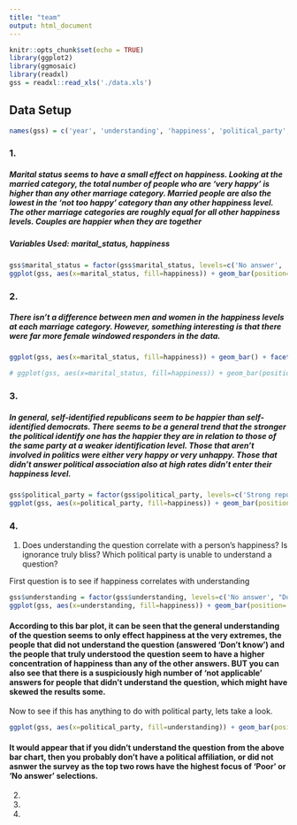 ```yaml
---
title: "team"
output: html_document
---
```


```r
knitr::opts_chunk$set(echo = TRUE)
library(ggplot2)
library(ggmosaic)
library(readxl)
gss = readxl::read_xls('./data.xls')
```

## Data Setup

```r
names(gss) = c('year', 'understanding', 'happiness', 'political_party', 'region', 'total_income', 'race', 'sex', 'num_children', 'spouse_hours_work_week', 'marital_status', 'respondent_id', 'ballot_used')
```

### 1.

##### Marital status seems to have a small effect on happiness. Looking at the married category, the total number of people who are 'very happy' is higher than any other marriage category. Married people are also the lowest in the 'not too happy' category than any other happiness level. The other marriage categories are roughly equal for all other happiness levels. Couples are happier when they are together 
##### Variables Used: marital_status, happiness
```r
gss$marital_status = factor(gss$marital_status, levels=c('No answer', 'Never married', 'Divorced', 'Separated', 'Widowed', 'Married', 'NA'))
ggplot(gss, aes(x=marital_status, fill=happiness)) + geom_bar(position='fill')
```

### 2.

##### There isn't a difference between men and women in the happiness levels at each marriage category. However, something interesting is that there were far more female windowed responders in the data.
```r
ggplot(gss, aes(x=marital_status, fill=happiness)) + geom_bar() + facet_wrap(~sex) + coord_flip()
```

```r
# ggplot(gss, aes(x=marital_status, fill=happiness)) + geom_bar(position='fill') + facet_grid(marital_status ~ sex) + coord_flip()
```

### 3.

##### In general, self-identified republicans seem to be happier than self-identified democrats. There seems to be a general trend that the stronger the political identify one has the happier they are in relation to those of the same party at a weaker identification level. Those that aren't involved in politics were either very happy or very unhappy. Those that didn't answer political association also at high rates didn't enter their happiness level.
```r
gss$political_party = factor(gss$political_party, levels=c('Strong republican', 'Not str republican', 'Ind,near rep', 'Independent', 'Ind,near dem', 'Not str democrat', 'Strong democrat', 'Other party', 'No answer', 'Don\'t know'))
ggplot(gss, aes(x=political_party, fill=happiness)) + geom_bar(position='fill') +  coord_flip()
```


### 4.

1. Does understanding the question correlate with a person's happiness? Is ignorance truly bliss? Which political party is unable to understand a question?

First question is to see if happiness correlates with understanding

```r
gss$understanding = factor(gss$understanding, levels=c('No answer', "Don't know", 'Poor', 'Fair', 'Good', 'NA'))
ggplot(gss, aes(x=understanding, fill=happiness)) + geom_bar(position='fill')

```

#### According to this bar plot, it can be seen that the general understanding of the question seems to only effect happiness at the very extremes, the people that did not understand the question (answered 'Don't know') and the people that truly understood the question seem to have a higher concentration of happiness than any of the other answers. BUT you can also see that there is a suspiciously high number of 'not applicable' answers for people that didn't understand the question, which might have skewed the results some.

Now to see if this has anything to do with political party, lets take a look.

```r
ggplot(gss, aes(x=political_party, fill=understanding)) + geom_bar(position='fill') + coord_flip()
```

#### It would appear that if you didn't understand the question from the above  bar chart, then you probably don't have a political affiliation, or did not asnwer the survey as the top two rows have the highest focus of 'Poor'  or 'No answer' selections.

2. 
3. 
4. 
